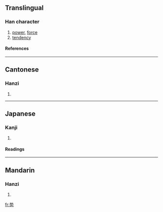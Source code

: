 {{see|勢}}

==Translingual==
===Han character===
{{Han char|rn=19|rad=力|as=06|sn=8|four=|canj=手戈大尸 (QIKS)}}
# [[power]], [[force]]
# [[tendency]]
====References====
{{Han ref|kx=0147.231|dkj=02347|dj=0332.030|hdz=10369.120|uh=52BF|ud=21183}}
----
==Cantonese==
===Hanzi===
{{yue-hanzi|jyut=|y=sai3}}
# {{defn|Cantonese}}
----
==Japanese==
===Kanji===
{{ja-kanji|grade=|rs=力06}}
# {{defn|Japanese}} 
====Readings====
{{ja-readings|on=[[せい]] (sei)|kun=}}
----
==Mandarin==
===Hanzi===
{{cmn-hanzi|tra=勢|pin=[[shì]] (shi4)|wg=shih<sup>4</sup>}}
# {{defn|Mandarin}}

[[fr:势]]
